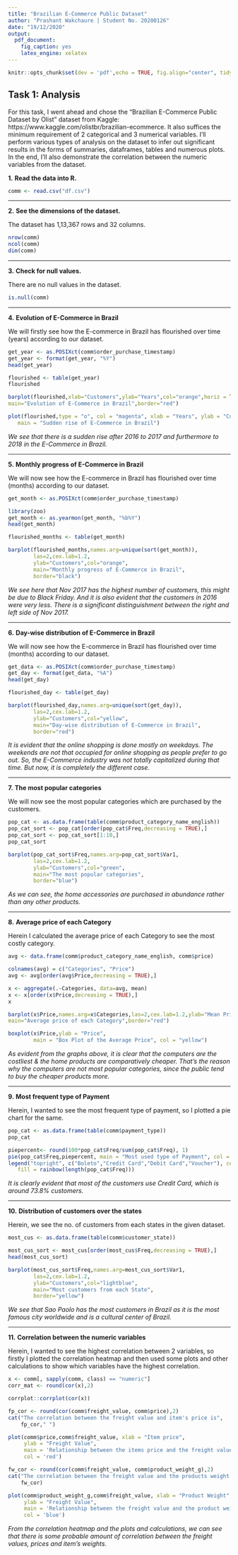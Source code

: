 ```yaml
---
title: "Brazilian E-Commerce Public Dataset"
author: "Prashant Wakchaure | Student No. 20200126"
date: "19/12/2020"
output: 
  pdf_document:
    fig_caption: yes
    latex_engine: xelatex
---
```


```r
knitr::opts_chunk$set(dev = 'pdf',echo = TRUE, fig.align="center", tidy = TRUE)
```

## Task 1: Analysis

For this task, I went ahead and chose the "Brazilian E-Commerce Public Dataset by Olist" dataset from Kaggle:
https://www.kaggle.com/olistbr/brazilian-ecommerce.
It also suffices the minimum requirement of 2 categorical and 3 numerical variables. I'll perform various types of analysis on the dataset to infer out significant results in the forms of summaries, dataframes, tables and numerous plots. In the end, I'll also demonstrate the correlation between the numeric variables from the dataset.
&nbsp;

| **1.** **Read the data into R.**
```r
comm <- read.csv("df.csv")
```

*** 

| **2.** **See the dimensions of the dataset.**
The dataset has 1,13,367 rows and 32 columns.
```r
nrow(comm)
ncol(comm)
dim(comm)
```

*** 

| **3.** **Check for null values.**
There are no null values in the dataset.
```r
is.null(comm)
```

*** 

| **4.** **Evolution of E-Commerce in Brazil**
We will firstly see how the E-commerce in Brazil has flourished over time (years) according to our dataset.
```r
get_year <- as.POSIXct(comm$order_purchase_timestamp)
get_year <- format(get_year, "%Y")
head(get_year)

flourished <- table(get_year)
flourished

barplot(flourished,xlab="Customers",ylab="Years",col="orange",horiz = TRUE,
main="Evolution of E-Commerce in Brazil",border="red")

plot(flourished,type = "o", col = "magenta", xlab = "Years", ylab = "Customers",
   main = "Sudden rise of E-Commerce in Brazil")
```
*We see that there is a sudden rise after 2016 to 2017 and furthermore to 2018 in the E-Commerce in Brazil.*

*** 

| **5.** **Monthly progress of E-Commerce in Brazil**
We will now see how the E-commerce in Brazil has flourished over time (months) according to our dataset.
```r
get_month <- as.POSIXct(comm$order_purchase_timestamp)

library(zoo)
get_month <- as.yearmon(get_month, "%b%Y")
head(get_month)

flourished_months <- table(get_month)

barplot(flourished_months,names.arg=unique(sort(get_month)),
        las=2,cex.lab=1.2,
        ylab="Customers",col="orange",
        main="Monthly progress of E-Commerce in Brazil",
        border="black")
```
*We see here that Nov 2017 has the highest number of customers, this might be due to Black Friday. And it is also evident that the customers in 2016 were very less. There is a significant distinguishment between the right and left side of Nov 2017.*

*** 

| **6.** **Day-wise distribution of E-Commerce in Brazil**
We will now see how the E-commerce in Brazil has flourished over time (months) according to our dataset.
```r
get_data <- as.POSIXct(comm$order_purchase_timestamp)
get_day <- format(get_data, "%A")
head(get_day)

flourished_day <- table(get_day)

barplot(flourished_day,names.arg=unique(sort(get_day)),
        las=2,cex.lab=1.2,
        ylab="Customers",col="yellow",
        main="Day-wise distribution of E-Commerce in Brazil",
        border="red")
```
*It is evident that the online shopping is done mostly on weekdays. The weekends are not that occupied for online shopping as people prefer to go out. So, the E-Commerce industry was not totally capitalized during that time. But now, it is completely the different case.*

*** 

| **7.** **The most popular categories**
We will now see the most popular categories which are purchased by the customers.
```r
pop_cat <- as.data.frame(table(comm$product_category_name_english))
pop_cat_sort <- pop_cat[order(pop_cat$Freq,decreasing = TRUE),]
pop_cat_sort <- pop_cat_sort[1:10,]
pop_cat_sort

barplot(pop_cat_sort$Freq,names.arg=pop_cat_sort$Var1,
        las=2,cex.lab=1.2,
        ylab="Customers",col="green",
        main="The most popular categories",
        border="blue")
```
*As we can see, the home accessories are purchased in abundance rather than any other products.*

*** 

| **8.** **Average price of each Category**
Herein I calculated the average price of each Category to see the most costly category.
```r
avg <- data.frame(comm$product_category_name_english, comm$price)

colnames(avg) = c("Categories", "Price")
avg <- avg[order(avg$Price,decreasing = TRUE),]

x <- aggregate(.~Categories, data=avg, mean)
x <- x[order(x$Price,decreasing = TRUE),]
x

barplot(x$Price,names.arg=x$Categories,las=2,cex.lab=1.2,ylab="Mean Price",col="pink",
main="Average price of each Category",border="red")

boxplot(x$Price,ylab = "Price", 
        main = "Box Plot of the Average Price", col = "yellow")
```
*As evident from the graphs above, it is clear that the computers are the costliest & the home products are comparatively cheaper. That's the reason why the computers are not most popular categories, since the public tend to buy the cheaper products more.*

*** 

| **9.** **Most frequent type of Payment**
Herein, I wanted to see the most frequent type of payment, so I plotted a pie chart for the same.
```r
pop_cat <- as.data.frame(table(comm$payment_type))
pop_cat

piepercent<- round(100*pop_cat$Freq/sum(pop_cat$Freq), 1)
pie(pop_cat$Freq,piepercent, main = "Most used type of Payment", col = rainbow(length(pop_cat$Freq)))
legend("topright", c("Boleto","Credit Card","Debit Card","Voucher"), cex = 0.8,
   fill = rainbow(length(pop_cat$Freq)))
```
*It is clearly evident that most of the customers use Credit Card, which is around 73.8% customers.*

*** 

| **10.** **Distribution of customers over the states**
Herein, we see the no. of customers from each states in the given dataset.
```r

most_cus <- as.data.frame(table(comm$customer_state))

most_cus_sort <- most_cus[order(most_cus$Freq,decreasing = TRUE),]
head(most_cus_sort)

barplot(most_cus_sort$Freq,names.arg=most_cus_sort$Var1,
        las=2,cex.lab=1.2,
        ylab="Customers",col="lightblue",
        main="Most customers from each State",
        border="yellow")
```
*We see that Sao Paolo has the most customers in Brazil as it is the most famous city worldwide and is a cultural center of Brazil.*

*** 

| **11.** **Correlation between the numeric variables**
Herein, I wanted to see the highest correlation between 2 variables, so firstly I plotted the correlation heatmap and then used some plots and other calculations to show which variables have the highest correlation.
```r

x <- comm[, sapply(comm, class) == "numeric"]
corr_mat <- round(cor(x),2)

corrplot::corrplot(cor(x))

fp_cor <- round(cor(comm$freight_value, comm$price),2)
cat("The correlation between the freight value and item's price is",
    fp_cor," ")

plot(comm$price,comm$freight_value, xlab = "Item price",
     ylab = "Freight Value", 
     main = 'Relationship between the items price and the freight values', 
     col = 'red')

fw_cor <- round(cor(comm$freight_value, comm$product_weight_g),2)
cat("The correlation between the freight value and the products weight is", 
    fw_cor)

plot(comm$product_weight_g,comm$freight_value, xlab = "Product Weight",
     ylab = "Freight Value", 
     main = 'Relationship between the freight value and the product weights', 
     col = 'blue')
```
*From the correlation heatmap and the plots and calculations, we can see that there is some probable amount of correlation between the freight values, prices and item's weights.*

